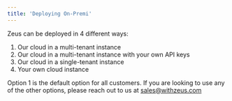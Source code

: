 ```yaml
---
title: 'Deploying On-Premi'
---
```


Zeus can be deployed in 4 different ways:

1. Our cloud in a multi-tenant instance
2. Our cloud in a multi-tenant instance with your own API keys
3. Our cloud in a single-tenant instance
4. Your own cloud instance


Option 1 is the default option for all customers. If you are looking to use any of the other options, please reach out to us at [sales@withzeus.com](mailto:sales@withzeus.com)

